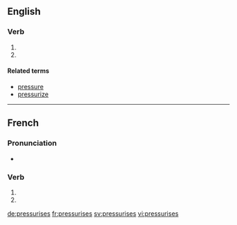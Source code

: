 {{also|pressurisés}}
==English==

===Verb===
{{head|en|verb form}}

# {{en-third-person singular of|pressurise}}
# {{alternative spelling of|pressurizes|lang=en}}

====Related terms====
* [[pressure]]
* [[pressurize]]

----

==French==

===Pronunciation===
* {{homophones|lang=fr|pressurise|pressurisent}}

===Verb===
{{fr-verb-form}}

# {{inflection of|pressuriser||2|s|pres|indc|lang=fr}}
# {{inflection of|pressuriser||2|s|pres|subj|lang=fr}}

[[de:pressurises]]
[[fr:pressurises]]
[[sv:pressurises]]
[[vi:pressurises]]